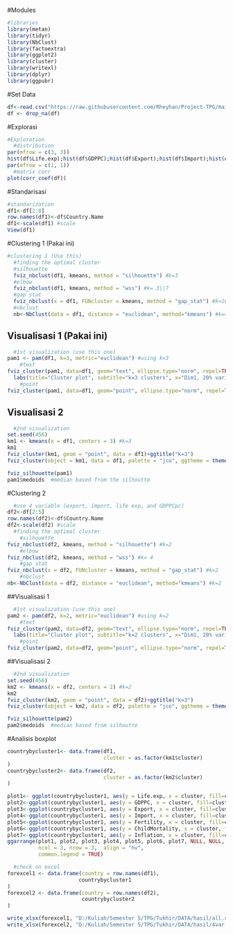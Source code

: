 #Modules
```r
#libraries
library(metan)
library(tidyr)
library(NbClust)
library(factoextra)
library(ggplot2)
library(cluster)
library(writexl)
library(dplyr)
library(ggpubr)
```

#Set Data
```r
df<-read.csv("https://raw.githubusercontent.com/Rheyhan/Project-TPG/main/DATA/Mentah.csv")
df <- drop_na(df)
```

#Explorasi
```r
#Exploration
  #distribution
par(mfrow = c(3, 3))
hist(df$Life.exp);hist(df$GDPPC);hist(df$Export);hist(df$Import);hist(df$Fertility);hist(df$ChildMortality); hist(df$Inflation)
par(mfrow = c(1, 1))
  #matrix corr
plot(corr_coef(df))
```
#Standarisasi
```r
#standarization
df1<-df[2:8]
row.names(df1)<-df$Country.Name
df1<-scale(df1) #scale
View(df1)
```

#Clustering 1 (Pakai ini)
```r
#clustering 1 (Use this)
  #finding the optimal cluster
  #silhouette
  fviz_nbclust(df1, kmeans, method = "silhouette") #k=3
  #elbow
  fviz_nbclust(df1, kmeans, method = "wss") #k= 3||7
  #gap stat
  fviz_nbclust(x = df1, FUNcluster = kmeans, method = "gap_stat") #k=10
  #nbclust
  nb<-NbClust(data = df1, distance = "euclidean", method="kmeans") #k=4
```
## Visualisasi 1 (Pakai ini)
```r
  #1st visualization (use this one)
pam1 <- pam(df1, k=3, metric="euclidean") #using k=3
    #text
fviz_cluster(pam1, data=df1, geom="text", ellipse.type="norm", repel=TRUE, ggtheme=theme_bw()) +
  labs(title="Cluster plot", subtitle="k=3 clusters", x="Dim1, 20% variance", y="Dim2, 20% variance" )
    #point
fviz_cluster(pam1, data=df1, geom="point", ellipse.type="norm", repel=TRUE, ggtheme=theme_bw())
```
## Visualisasi 2
```r
  #2nd visualization
set.seed(456)
km1 <- kmeans(x = df1, centers = 3) #k=3
km1
fviz_cluster(km1, geom = "point", data = df1)+ggtitle("k=3")
fviz_cluster(object = km1, data = df1, palette = "jco", ggtheme = theme_minimal())

fviz_silhouette(pam1)
pam1$medoids  #median based from the silhoutte

```
#Clustering 2
```r
  #use 4 variable (export, import, life exp, and GDPPCpc)
df2<-df[2:5]
row.names(df2)<-df$Country.Name
df2<-scale(df2) #scale
  #finding the optimal cluster
    #silhouette
fviz_nbclust(df2, kmeans, method = "silhouette") #k=2
    #elbow
fviz_nbclust(df2, kmeans, method = "wss") #k= 4
    #gap stat
fviz_nbclust(x = df2, FUNcluster = kmeans, method = "gap_stat") #k=2
    #nbclust
nb<-NbClust(data = df2, distance = "euclidean", method="kmeans") #k=2
```
##Visualisasi 1
```r
  #1st visualization (use this one)
pam2 <- pam(df2, k=2, metric="euclidean") #using k=2
    #text
fviz_cluster(pam2, data=df2, geom="text", ellipse.type="norm", repel=TRUE, ggtheme=theme_bw()) +
  labs(title="Cluster plot", subtitle="k=2 clusters", x="Dim1, 20% variance", y="Dim2, 20% variance" )
    #point
fviz_cluster(pam2, data=df2, geom="point", ellipse.type="norm", repel=TRUE, ggtheme=theme_bw())
```

##Visualisasi 2
```r
  #2nd visualization  
set.seed(456)
km2 <- kmeans(x = df2, centers = 2) #k=2
km2
fviz_cluster(km2, geom = "point", data = df2)+ggtitle("k=3")
fviz_cluster(object = km2, data = df2, palette = "jco", ggtheme = theme_minimal())

fviz_silhouette(pam2)
pam2$medoids  #median based from silhoutte
```
#Analisis boxplot
```r
countrybycluster1<- data.frame(df1,
                               cluster = as.factor(km1$cluster)
)
countrybycluster2<- data.frame(df2,
                               cluster = as.factor(km2$cluster)
)

plot1<- ggplot(countrybycluster1, aes(y = Life.exp, x = cluster, fill=cluster)) + geom_boxplot(alpha=0.3)
plot2<-ggplot(countrybycluster1, aes(y = GDPPC, x = cluster, fill=cluster)) + geom_boxplot(alpha=0.3)
plot3<-ggplot(countrybycluster1, aes(y = Export, x = cluster, fill=cluster)) + geom_boxplot(alpha=0.3)
plot4<-ggplot(countrybycluster1, aes(y = Import, x = cluster, fill=cluster)) + geom_boxplot(alpha=0.3)
plot5<-ggplot(countrybycluster1, aes(y = Fertility, x = cluster, fill=cluster)) + geom_boxplot(alpha=0.3)
plot6<-ggplot(countrybycluster1, aes(y = ChildMortality, x = cluster, fill=cluster)) + geom_boxplot(alpha=0.3)
plot7<-ggplot(countrybycluster1, aes(y = Inflation, x = cluster, fill=cluster)) + geom_boxplot(alpha=0.3)
ggarrange(plot1, plot2, plot3, plot4, plot5, plot6, plot7, NULL, NULL,
          ncol = 3, nrow = 3,  align = "hv", 
          common.legend = TRUE)

```
```r
  #check on excel
forexcel1 <- data.frame(country = row.names(df1),
                       countrybycluster1
)
forexcel2 <- data.frame(country = row.names(df2),
                        countrybycluster2
)

write_xlsx(forexcel1, "D:/Kuliah/Semester 5/TPG/Tukhir/DATA/hasil/all.xlsx")
write_xlsx(forexcel2, "D:/Kuliah/Semester 5/TPG/Tukhir/DATA/hasil/4var.xlsx")
```

